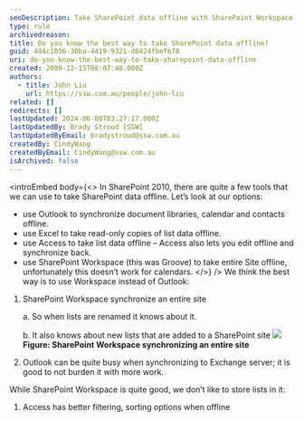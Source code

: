 ```yaml
---
seoDescription: Take SharePoint data offline with SharePoint Workspace, synchronizing entire sites and avoiding burdens on Outlook.
type: rule
archivedreason:
title: Do you know the best way to take SharePoint data offline?
guid: 484c1056-30ba-4419-9321-d6424fbefb78
uri: do-you-know-the-best-way-to-take-sharepoint-data-offline
created: 2009-12-15T08:07:40.000Z
authors:
  - title: John Liu
    url: https://ssw.com.au/people/john-liu
related: []
redirects: []
lastUpdated: 2024-06-08T03:27:17.000Z
lastUpdatedBy: Brady Stroud [SSW]
lastUpdatedByEmail: bradystroud@ssw.com.au
createdBy: CindyWang
createdByEmail: CindyWang@ssw.com.au
isArchived: false
---
```


<introEmbed
  body={<>
In SharePoint 2010, there are quite a few tools that we can use to take SharePoint data offline. Let’s look at our options:

- use Outlook to synchronize document libraries, calendar and contacts offline.
- use Excel to take read-only copies of list data offline.
- use Access to take list data offline – Access also lets you edit offline and synchronize back.
- use SharePoint Workspace (this was Groove) to take entire Site offline, unfortunately this doesn’t work for calendars.
  </>}
/>
We think the best way is to use Workspace instead of Outlook:

1. SharePoint Workspace synchronize an entire site

   a. So when lists are renamed it knows about it.

   b. It also knows about new lists that are added to a SharePoint site ![](/uploads/rules/do-you-know-the-best-way-to-take-sharepoint-data-offline/Synchronize.jpg) **Figure: SharePoint Workspace synchronizing an entire site**

2. Outlook can be quite busy when synchronizing to Exchange server; it is good to not burden it with more work.

While SharePoint Workspace is quite good, we don’t like to store lists in it:

1. Access has better filtering, sorting options when offline
